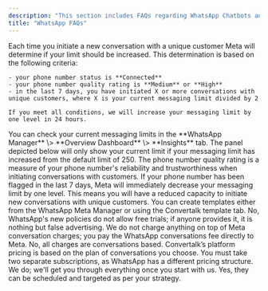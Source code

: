 ```yaml
---
description: "This section includes FAQs regarding WhatsApp Chatbots and Pricing"
title: "WhatsApp FAQs"
---
```


<AccordionGroup>
  <Accordion title="How and when your conversation limits in WhatsApp will increase?">
    Each time you initiate a new conversation with a unique customer Meta will determine if your limit should be increased. This determination is based on the following criteria:

    - your phone number status is **Connected**
    - your phone number quality rating is **Medium** or **High**
    - in the last 7 days, you have initiated X or more conversations with unique customers, where X is your current messaging limit divided by 2

    If you meet all conditions, we will increase your messaging limit by one level in 24 hours.
  </Accordion>
  <Accordion title="How to check meta conversation limit">
    You can check your current messaging limits in the **WhatsApp Manager** \> **Overview Dashboard** \> **Insights** tab. The panel depicted below will only show your current limit if your messaging limit has increased from the default limit of 250.
  </Accordion>
  <Accordion title="What is the phone number quality rating and how does it affect my messaging limit?">
    The phone number quality rating is a measure of your phone number's reliability and trustworthiness when initiating conversations with customers. If your phone number has been flagged in the last 7 days, Meta will immediately decrease your messaging limit by one level. This means you will have a reduced capacity to initiate new conversations with unique customers.
  </Accordion>
  <Accordion title="How to add a new WhatsApp template?">
    You can create templates either from the WhatsApp Meta Manager or using the  Convertalk template tab.
  </Accordion>
  <Accordion title="Is there a free plan?">
    No, WhatsApp's new policies do not allow free trials; if anyone provides it, it is nothing but false advertising.
  </Accordion>
  <Accordion title="What is your markup on Meta prices">
    We do not charge anything on top of Meta conversation charges; you pay the WhatsApp conversations fee directly to Meta.
  </Accordion>
  <Accordion title="Is there any message limit?">
    No, all charges are conversations based.  Convertalk’s platform pricing is based on the plan of conversations you choose.
  </Accordion>
  <Accordion title="I want a WhatsApp bot along with my website bot. What should I do?">
    You must take two separate subscriptions, as WhatsApp has a different pricing structure.
  </Accordion>
  <Accordion title="Can you provide me with green-tick verification?">
    We do; we'll get you through everything once you start with us.
  </Accordion>
  <Accordion title="Can I send bulk messages?">
    Yes, they can be scheduled and targeted as per your strategy.
  </Accordion>
</AccordionGroup>